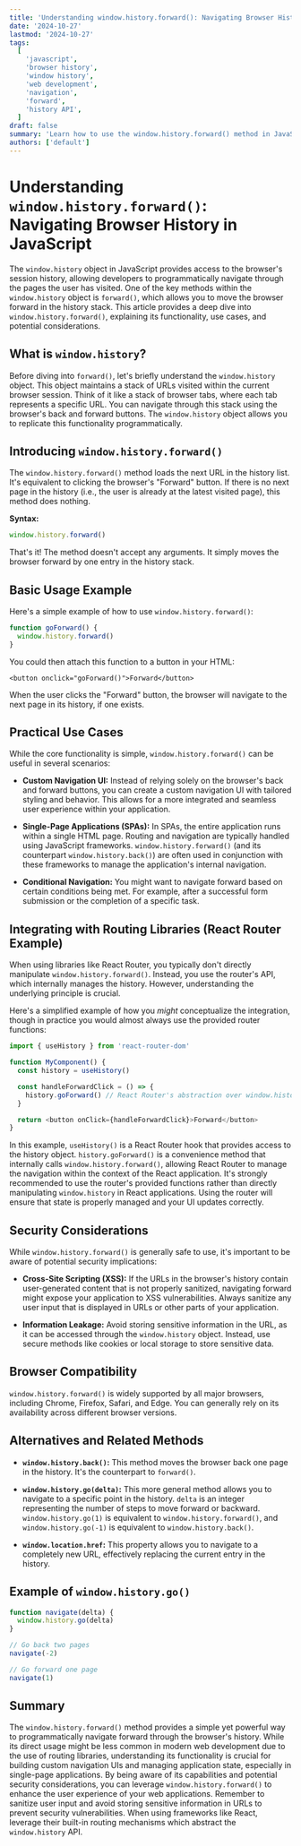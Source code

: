 ```yaml
---
title: 'Understanding window.history.forward(): Navigating Browser History in JavaScript'
date: '2024-10-27'
lastmod: '2024-10-27'
tags:
  [
    'javascript',
    'browser history',
    'window history',
    'web development',
    'navigation',
    'forward',
    'history API',
  ]
draft: false
summary: 'Learn how to use the window.history.forward() method in JavaScript to navigate forward through the user browsing history. This comprehensive guide includes code examples and explanations to help you implement forward navigation effectively in your web applications.'
authors: ['default']
---
```


# Understanding `window.history.forward()`: Navigating Browser History in JavaScript

The `window.history` object in JavaScript provides access to the browser's session history, allowing developers to programmatically navigate through the pages the user has visited. One of the key methods within the `window.history` object is `forward()`, which allows you to move the browser forward in the history stack. This article provides a deep dive into `window.history.forward()`, explaining its functionality, use cases, and potential considerations.

## What is `window.history`?

Before diving into `forward()`, let's briefly understand the `window.history` object. This object maintains a stack of URLs visited within the current browser session. Think of it like a stack of browser tabs, where each tab represents a specific URL. You can navigate through this stack using the browser's back and forward buttons. The `window.history` object allows you to replicate this functionality programmatically.

## Introducing `window.history.forward()`

The `window.history.forward()` method loads the next URL in the history list. It's equivalent to clicking the browser's "Forward" button. If there is no next page in the history (i.e., the user is already at the latest visited page), this method does nothing.

**Syntax:**

```javascript
window.history.forward()
```

That's it! The method doesn't accept any arguments. It simply moves the browser forward by one entry in the history stack.

## Basic Usage Example

Here's a simple example of how to use `window.history.forward()`:

```javascript
function goForward() {
  window.history.forward()
}
```

You could then attach this function to a button in your HTML:

```plaintext
<button onclick="goForward()">Forward</button>
```

When the user clicks the "Forward" button, the browser will navigate to the next page in its history, if one exists.

## Practical Use Cases

While the core functionality is simple, `window.history.forward()` can be useful in several scenarios:

- **Custom Navigation UI:** Instead of relying solely on the browser's back and forward buttons, you can create a custom navigation UI with tailored styling and behavior. This allows for a more integrated and seamless user experience within your application.

- **Single-Page Applications (SPAs):** In SPAs, the entire application runs within a single HTML page. Routing and navigation are typically handled using JavaScript frameworks. `window.history.forward()` (and its counterpart `window.history.back()`) are often used in conjunction with these frameworks to manage the application's internal navigation.

- **Conditional Navigation:** You might want to navigate forward based on certain conditions being met. For example, after a successful form submission or the completion of a specific task.

## Integrating with Routing Libraries (React Router Example)

When using libraries like React Router, you typically don't directly manipulate `window.history.forward()`. Instead, you use the router's API, which internally manages the history. However, understanding the underlying principle is crucial.

Here's a simplified example of how you _might_ conceptualize the integration, though in practice you would almost always use the provided router functions:

```javascript
import { useHistory } from 'react-router-dom'

function MyComponent() {
  const history = useHistory()

  const handleForwardClick = () => {
    history.goForward() // React Router's abstraction over window.history.forward()
  }

  return <button onClick={handleForwardClick}>Forward</button>
}
```

In this example, `useHistory()` is a React Router hook that provides access to the history object. `history.goForward()` is a convenience method that internally calls `window.history.forward()`, allowing React Router to manage the navigation within the context of the React application. It's strongly recommended to use the router's provided functions rather than directly manipulating `window.history` in React applications. Using the router will ensure that state is properly managed and your UI updates correctly.

## Security Considerations

While `window.history.forward()` is generally safe to use, it's important to be aware of potential security implications:

- **Cross-Site Scripting (XSS):** If the URLs in the browser's history contain user-generated content that is not properly sanitized, navigating forward might expose your application to XSS vulnerabilities. Always sanitize any user input that is displayed in URLs or other parts of your application.

- **Information Leakage:** Avoid storing sensitive information in the URL, as it can be accessed through the `window.history` object. Instead, use secure methods like cookies or local storage to store sensitive data.

## Browser Compatibility

`window.history.forward()` is widely supported by all major browsers, including Chrome, Firefox, Safari, and Edge. You can generally rely on its availability across different browser versions.

## Alternatives and Related Methods

- **`window.history.back()`:** This method moves the browser back one page in the history. It's the counterpart to `forward()`.

- **`window.history.go(delta)`:** This more general method allows you to navigate to a specific point in the history. `delta` is an integer representing the number of steps to move forward or backward. `window.history.go(1)` is equivalent to `window.history.forward()`, and `window.history.go(-1)` is equivalent to `window.history.back()`.

- **`window.location.href`:** This property allows you to navigate to a completely new URL, effectively replacing the current entry in the history.

## Example of `window.history.go()`

```javascript
function navigate(delta) {
  window.history.go(delta)
}

// Go back two pages
navigate(-2)

// Go forward one page
navigate(1)
```

## Summary

The `window.history.forward()` method provides a simple yet powerful way to programmatically navigate forward through the browser's history. While its direct usage might be less common in modern web development due to the use of routing libraries, understanding its functionality is crucial for building custom navigation UIs and managing application state, especially in single-page applications. By being aware of its capabilities and potential security considerations, you can leverage `window.history.forward()` to enhance the user experience of your web applications. Remember to sanitize user input and avoid storing sensitive information in URLs to prevent security vulnerabilities. When using frameworks like React, leverage their built-in routing mechanisms which abstract the `window.history` API.
